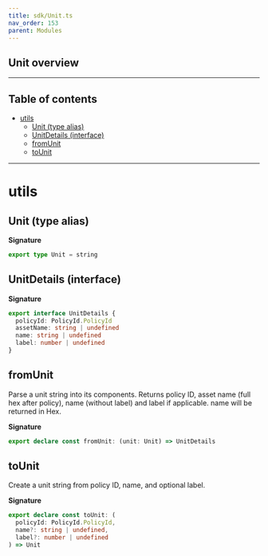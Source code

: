 ```yaml
---
title: sdk/Unit.ts
nav_order: 153
parent: Modules
---
```


## Unit overview

---

<h2 className="text-delta">Table of contents</h2>

- [utils](#utils)
  - [Unit (type alias)](#unit-type-alias)
  - [UnitDetails (interface)](#unitdetails-interface)
  - [fromUnit](#fromunit)
  - [toUnit](#tounit)

---

# utils

## Unit (type alias)

**Signature**

```ts
export type Unit = string
```

## UnitDetails (interface)

**Signature**

```ts
export interface UnitDetails {
  policyId: PolicyId.PolicyId
  assetName: string | undefined
  name: string | undefined
  label: number | undefined
}
```

## fromUnit

Parse a unit string into its components.
Returns policy ID, asset name (full hex after policy),
name (without label) and label if applicable.
name will be returned in Hex.

**Signature**

```ts
export declare const fromUnit: (unit: Unit) => UnitDetails
```

## toUnit

Create a unit string from policy ID, name, and optional label.

**Signature**

```ts
export declare const toUnit: (
  policyId: PolicyId.PolicyId,
  name?: string | undefined,
  label?: number | undefined
) => Unit
```
